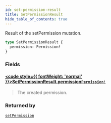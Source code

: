 ```yaml
---
id: set-permission-result
title: SetPermissionResult
hide_table_of_contents: true
---
```








Result of the setPermission mutation.

```graphql
type SetPermissionResult {
  permission: Permission!
}
```


### Fields

#### [<code style={{ fontWeight: 'normal' }}>SetPermissionResult.<b>permission</b></code>](#)<Bullet />[`Permission!`](/docs/directory-api-reference/schema/permissions/objects/permission) <Badge class="secondary" text="non-null"/> <Badge class="secondary" text="object"/> <Badge class="secondary" text="permissions"/>
> The created permission.
> 



### Returned by

[`setPermission`](/docs/directory-api-reference/schema/permissions/mutations/set-permission)  <Badge class="secondary" text="mutation"/>



